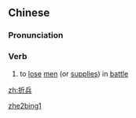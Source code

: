 ==Chinese==
{{zh-forms}}

===Pronunciation===
{{zh-pron
|m=zhébīng
|cat=v
}}

===Verb===
{{zh-verb}}

# {{lb|zh|archaic}} to [[lose]] [[men]] (or [[supplies]]) in [[battle]]

[[Category:Mandarin archaic terms|zhe2bing1]]

[[zh:折兵]]
